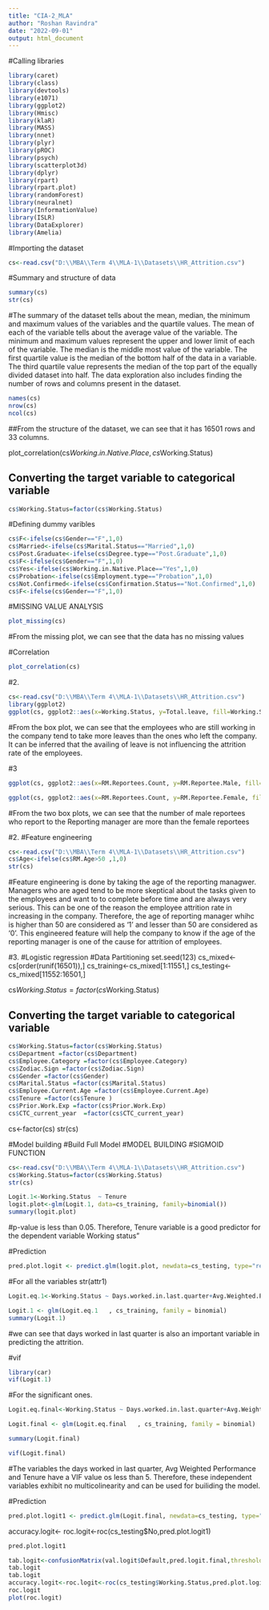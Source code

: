 ---
title: "CIA-2_MLA"
author: "Roshan Ravindra"
date: "2022-09-01"
output: html_document
---

#Calling libraries

```{r}
library(caret)
library(class)
library(devtools)
library(e1071)
library(ggplot2)
library(Hmisc)
library(klaR)
library(MASS)
library(nnet)
library(plyr)
library(pROC)
library(psych)
library(scatterplot3d)
library(dplyr)
library(rpart)
library(rpart.plot)
library(randomForest)
library(neuralnet)
library(InformationValue)
library(ISLR)
library(DataExplorer)
library(Amelia)
```

#Importing the dataset
```{r}
cs<-read.csv("D:\\MBA\\Term 4\\MLA-1\\Datasets\\HR_Attrition.csv")
```

#Summary and structure of data
```{r}
summary(cs)
str(cs)
```
#The summary of the dataset tells about the mean, median, the minimum and maximum values of the variables and the quartile values. The mean of each of the variable tells about the average value of the variable. The minimum and maximum values represent the upper and lower limit of each of the variable. The median is the middle most value of the variable. The first quartile value is the median of the bottom half of the data in a variable. The third quartile value represents the median of the top part of the equally divided dataset into half. The data exploration also includes finding the number of rows and columns present in the dataset.


```{r}
names(cs)
nrow(cs)
ncol(cs)
```
##From the structure of the dataset, we can see that it  has 16501 rows and 33 columns.

plot_correlation(cs$Working.in.Native.Place,cs$Working.Status)

## Converting the target variable to categorical variable
```{r}
cs$Working.Status=factor(cs$Working.Status)
```


#Defining dummy varibles
```{r}
cs$F<-ifelse(cs$Gender=="F",1,0)
cs$Married<-ifelse(cs$Marital.Status=="Married",1,0)
cs$Post.Graduate<-ifelse(cs$Degree.type=="Post.Graduate",1,0)
cs$F<-ifelse(cs$Gender=="F",1,0)
cs$Yes<-ifelse(cs$Working.in.Native.Place=="Yes",1,0)
cs$Probation<-ifelse(cs$Employment.type=="Probation",1,0)
cs$Not.Confirmed<-ifelse(cs$Confirmation.Status=="Not.Confirmed",1,0)
cs$F<-ifelse(cs$Gender=="F",1,0)
```

#MISSING VALUE ANALYSIS
```{r}
plot_missing(cs)
```
#From the missing plot, we can see that the data has no missing values

#Correlation
```{r}
plot_correlation(cs)
```

#2.
```{r}
cs<-read.csv("D:\\MBA\\Term 4\\MLA-1\\Datasets\\HR_Attrition.csv")
library(ggplot2)
ggplot(cs, ggplot2::aes(x=Working.Status, y=Total.leave, fill=Working.Status)) + ggplot2::geom_boxplot()
```
#From the box plot, we can see that the employees who are still working in the company tend to take more leaves than the ones who left the company. It can be inferred that the availing of leave is not influencing the attrition rate of the employees.

#3
```{r}
ggplot(cs, ggplot2::aes(x=RM.Reportees.Count, y=RM.Reportee.Male, fill=RM.Reportees.Count)) + ggplot2::geom_boxplot()

ggplot(cs, ggplot2::aes(x=RM.Reportees.Count, y=RM.Reportee.Female, fill=RM.Reportees.Count)) + ggplot2::geom_boxplot()
```
#From the two box plots, we can see that the number of male reportees who report to the Reporting manager are more than the female reportees

#2.
#Feature engineering
```{r}
cs<-read.csv("D:\\MBA\\Term 4\\MLA-1\\Datasets\\HR_Attrition.csv")
cs$Age<-ifelse(cs$RM.Age>50 ,1,0)
str(cs)
```
#Feature engineering is done by taking the age of the reporting managwer. Managers who are aged tend to be more skeptical about the tasks given to the employees and want to to complete before time and are always very serious. This can be one of the reason the employee attrition rate in increasing in the company. Therefore, the age of reporting manager whihc is higher than 50 are considered as '1' and lesser than 50 are considered as '0'. This engineered feature will help the company to know if the age of the reporting manager is one of the cause for attrition of employees.

#3.
#Logistic regression
#Data Partitioning
set.seed(123)
cs_mixed<-cs[order(runif(16501)),]
cs_training<-cs_mixed[1:11551,]
cs_testing<-cs_mixed[11552:16501,]

cs$Working.Status=factor(cs$Working.Status)

## Converting the target variable to categorical variable
```{r}
cs$Working.Status=factor(cs$Working.Status)
cs$Department =factor(cs$Department)
cs$Employee.Category =factor(cs$Employee.Category)
cs$Zodiac.Sign =factor(cs$Zodiac.Sign)
cs$Gender =factor(cs$Gender)
cs$Marital.Status =factor(cs$Marital.Status)
cs$Employee.Current.Age =factor(cs$Employee.Current.Age)
cs$Tenure =factor(cs$Tenure )
cs$Prior.Work.Exp =factor(cs$Prior.Work.Exp)
cs$CTC_current_year  =factor(cs$CTC_current_year)
```
cs<-factor(cs)
str(cs)

#Model building
#Build Full Model
#MODEL BUILDING
#SIGMOID FUNCTION
```{r}
cs<-read.csv("D:\\MBA\\Term 4\\MLA-1\\Datasets\\HR_Attrition.csv")
cs$Working.Status=factor(cs$Working.Status)
str(cs)

Logit.1<-Working.Status  ~ Tenure
logit.plot<-glm(Logit.1, data=cs_training, family=binomial())
summary(logit.plot)
```
#p-value is less than 0.05. Therefore, Tenure variable is a good predictor for the dependent variable Working status"

#Prediction
```{r}
pred.plot.logit <- predict.glm(logit.plot, newdata=cs_testing, type="response")
```


#For all the variables
str(attr1)

```{r}
Logit.eq.1<-Working.Status ~ Days.worked.in.last.quarter+Avg.Weighted.Performance+Tenure+Employee.Age.During.DOJ+Prior.Work.Exp+CTC_previous_Year+CTC_current_year

Logit.1 <- glm(Logit.eq.1   , cs_training, family = binomial)
summary(Logit.1)
```
#we can see that days worked in last quarter is also an important variable in predicting the attrition.

#vif
```{r}
library(car)
vif(Logit.1)
```

#For the significant ones.
```{r}
Logit.eq.final<-Working.Status ~ Days.worked.in.last.quarter+Avg.Weighted.Performance+Tenure

Logit.final <- glm(Logit.eq.final   , cs_training, family = binomial)

summary(Logit.final)

vif(Logit.final)
```
#The variables the days worked in last quarter, Avg Weighted Performance and Tenure have a VIF value os less than 5. Therefore, these independent variables exhibit no multicolinearity and can be used for builiding the model.

#Prediction
```{r}
pred.plot.logit1 <- predict.glm(Logit.final, newdata=cs_testing, type="response")
```

accuracy.logit<-
  roc.logit<-roc(cs_testing$No,pred.plot.logit1)


```{r}
pred.plot.logit1 

tab.logit<-confusionMatrix(val.logit$Default,pred.logit.final,threshold = 0.5)
tab.logit
tab.logit
accuracy.logit<-roc.logit<-roc(cs_testing$Working.Status,pred.plot.logit1 )
roc.logit
plot(roc.logit)
```




